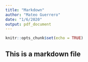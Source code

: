 ```yaml
---
title: "Markdown"
author: "Mateo Guerrero"
date: "1/6/2020"
output: pdf_document
---
```


```r
knitr::opts_chunk$set(echo = TRUE)
```

## This is a markdown file
